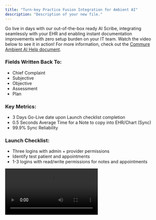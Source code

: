 ```yaml
---
title: "Turn-key Practice Fusion Integration for Ambient AI"
description: "Description of your new file."
---
```


Go live in days with our out-of-the-box ready AI Scribe, integrating seamlessly with your EHR and enabling instant documentation improvements with zero setup burden on your IT team. Watch the video below to see it in action! For more information, check out the [Commure Ambient AI Help document](https://docs.ambient.commure.com/get_started/overview).

### Fields Written Back To:

- Chief Complaint
- Subjective
- Objective
- Assessment
- Plan

### Key Metrics:

- 3 Days Go-Live date upon Launch checklist completion
- 0.5 Seconds Average Time for a Note to copy into EHR/Chart (Sync)
- 99.9% Sync Reliability

### Launch Checklist:

- Three logins with admin + provider permissions
- Identify test patient and appointments
- 1-3 logins with read/write permissions for notes and appointments

<video controls className="w-full aspect-video rounded-xl" src="https://www.dropbox.com/scl/fi/gevvd8sapom5iw4d88pft/PracticeFusionExample.mp4?rlkey=h6ek0sps32ld2acn0r0u3hliy&e=1&st=em8h4hqp&dl=0" />